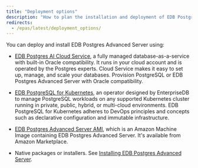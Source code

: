 ```yaml
---
title: "Deployment options"
description: "How to plan the installation and deployment of EDB Postgres Advanced Server"
redirects:
  - /epas/latest/deployment_options/
---
```


You can deploy and install EDB Postgres Advanced Server using:

-   [EDB Postgres AI Cloud Service](/edb-postgres-ai/cloud-service/), a fully managed database-as-a-service with built-in Oracle compatibility. It runs in your cloud account and is operated by the Postgres experts. Cloud Service makes it easy to set up, manage, and scale your databases. Provision PostgreSQL or EDB Postgres Advanced Server with Oracle compatibility.

-   [EDB PostgreSQL for Kubernetes](/postgres_for_kubernetes/latest/), an operator designed by EnterpriseDB to manage PostgreSQL workloads on any supported Kubernetes cluster running in private, public, hybrid, or multi-cloud environments. EDB PostgreSQL for Kubernetes adheres to DevOps principles and concepts such as declarative configuration and immutable infrastructure.

-   [EDB Postgres Advanced Server AMI](aws_epas), which is an Amazon Machine Image containing EDB Postgres Advanced Server. It's available from Amazon Marketplace.

-   Native packages or installers. See [Installing EDB Postgres Advanced Server](/epas/latest/installing).
